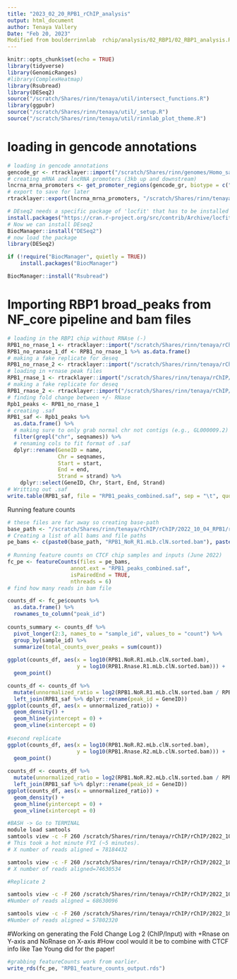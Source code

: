 ```yaml
---
title: "2023_02_20_RPB1_rChIP_analysis"
output: html_document
author: Tenaya Vallery
Date: "Feb 20, 2023"
Modified from boulderrinnlab  rchip/analysis/02_RBP1/02_RBP1_analysis.Rmd 
---
```


```r
knitr::opts_chunk$set(echo = TRUE)
library(tidyverse)
library(GenomicRanges)
#library(ComplexHeatmap)
library(Rsubread)
library(DESeq2)
source("/scratch/Shares/rinn/tenaya/util/intersect_functions.R")
library(ggpubr)
source("/scratch/Shares/rinn/tenaya/util/_setup.R")
source("/scratch/Shares/rinn/tenaya/util/rinnlab_plot_theme.R")

```

# loading in gencode annotations
```r
# loading in gencode annotations
gencode_gr <- rtracklayer::import("/scratch/Shares/rinn/genomes/Homo_sapiens/Gencode/v32/gencode.v32.annotation.gtf")
# creating mRNA and lncRNA promoters (3kb up and downstream)
lncrna_mrna_promoters <- get_promoter_regions(gencode_gr, biotype = c("lncRNA", "protein_coding"))
# export to save for later
rtracklayer::export(lncrna_mrna_promoters, "/scratch/Shares/rinn/tenaya/rChIP/rChIP/gene_annotations/lncRNA_mrna_promoters.gtf")
```

```r
# DEseq2 needs a specific package of 'locfit' that has to be installed first
install.packages("https://cran.r-project.org/src/contrib/Archive/locfit/locfit_1.5-9.4.tar.gz", repos=NULL, type="source")
# Now we can install DEseq2
BiocManager::install("DESeq2")
# now load the package
library(DESeq2)
```


```r
if (!require("BiocManager", quietly = TRUE))
    install.packages("BiocManager")

BiocManager::install("Rsubread")
```


# Importing RBP1 broad_peaks from NF_core pipeline and bam files
```r
# loading in the RBP1 chip without RNAse (-)
RPB1_no_rnase_1 <- rtracklayer::import("/scratch/Shares/rinn/tenaya/rChIP/rChIP/2022_10_04_RPB1/results/bwa/mergedLibrary/macs/broadPeak/RPB1_NoR_R1_peaks.broadPeak")
RPB1_no_ranase_1_df <- RPB1_no_rnase_1 %>% as.data.frame()
# making a fake replicate for deseq
RPB1_no_rnase_2 <- rtracklayer::import("/scratch/Shares/rinn/tenaya/rChIP/rChIP/2022_10_04_RPB1/results/bwa/mergedLibrary/macs/broadPeak/RPB1_NoR_R2_peaks.broadPeak")
# loading in +rnase peak files
RPB1_rnase_1 <- rtracklayer::import("/scratch/Shares/rinn/tenaya/rChIP/rChIP/2022_10_04_RPB1/results/bwa/mergedLibrary/macs/broadPeak/RPB1_Rnase_R1_peaks.broadPeak")
# making a fake replicate for deseq
RPB1_rnase_2 <- rtracklayer::import("/scratch/Shares/rinn/tenaya/rChIP/rChIP/2022_10_04_RPB1/results/bwa/mergedLibrary/macs/broadPeak/RPB1_Rnase_R2_peaks.broadPeak")
# finding fold change between +/- RNase
Rpb1_peaks <- RPB1_no_rnase_1
# creating .saf
RPB1_saf <- Rpb1_peaks %>%
  as.data.frame() %>%
  # making sure to only grab normal chr not contigs (e.g., GL000009.2)
  filter(grepl("chr", seqnames)) %>%
  # renaming cols to fit format of .saf
  dplyr::rename(GeneID = name,
                Chr = seqnames,
                Start = start,
                End = end,
                Strand = strand) %>%
    dplyr::select(GeneID, Chr, Start, End, Strand)
# Writting out .saf
write.table(RPB1_saf, file = "RPB1_peaks_combined.saf", sep = "\t", quote = F, row.names = F)

```

Running feature counts
```r
# these files are far away so creating base-path 
base_path <- "/scratch/Shares/rinn/tenaya/rChIP/rChIP/2022_10_04_RPB1/results/bwa/mergedLibrary/"
# Creating a list of all bams and file paths
pe_bams <- c(paste0(base_path, "RPB1_NoR_R1.mLb.clN.sorted.bam"), paste0(base_path, "RPB1_NoR_R2.mLb.clN.sorted.bam"), paste0(base_path, "RPB1_Rnase_R1.mLb.clN.sorted.bam"), paste0(base_path, "RPB1_Rnase_R2.mLb.clN.sorted.bam"))
        
# Running feature counts on CTCF chip samples and inputs (June 2022)
fc_pe <- featureCounts(files = pe_bams,
                    annot.ext = "RPB1_peaks_combined.saf",
                    isPairedEnd = TRUE,
                    nthreads = 6)
# find how many reads in bam file
```

```r
counts_df <- fc_pe$counts %>%
  as.data.frame() %>%
  rownames_to_column("peak_id")
  
counts_summary <- counts_df %>%
  pivot_longer(2:3, names_to = "sample_id", values_to = "count") %>%
  group_by(sample_id) %>%
  summarize(total_counts_over_peaks = sum(count))
  
ggplot(counts_df, aes(x = log10(RPB1.NoR.R1.mLb.clN.sorted.bam), 
                      y = log10(RPB1.Rnase.R1.mLb.clN.sorted.bam))) +
  geom_point()

counts_df <- counts_df %>%
  mutate(unnormalized_ratio = log2(RPB1.NoR.R1.mLb.clN.sorted.bam / RPB1.Rnase.R1.mLb.clN.sorted.bam)) %>%
  left_join(RPB1_saf %>% dplyr::rename(peak_id = GeneID))
ggplot(counts_df, aes(x = unnormalized_ratio)) +
  geom_density() +
  geom_hline(yintercept = 0) +
  geom_vline(xintercept = 0)
  
#second replicate
ggplot(counts_df, aes(x = log10(RPB1.NoR.R2.mLb.clN.sorted.bam), 
                      y = log10(RPB1.Rnase.R2.mLb.clN.sorted.bam))) +
  geom_point()
  
counts_df <- counts_df %>%
  mutate(unnormalized_ratio = log2(RPB1.NoR.R2.mLb.clN.sorted.bam / RPB1.Rnase.R2.mLb.clN.sorted.bam)) %>%
  left_join(RPB1_saf %>% dplyr::rename(peak_id = GeneID))
ggplot(counts_df, aes(x = unnormalized_ratio)) +
  geom_density() +
  geom_hline(yintercept = 0) +
  geom_vline(xintercept = 0)
```


```bash
#BASH -> Go to TERMINAL
module load samtools
samtools view -c -F 260 /scratch/Shares/rinn/tenaya/rChIP/rChIP/2022_10_04_RPB1/results/bwa/mergedLibrary/RPB1_NoR_R1.mLb.clN.sorted.bam
# This took a hot minute FYI (~5 minutes). 
# X number of reads aligned = 78184432

samtools view -c -F 260 /scratch/Shares/rinn/tenaya/rChIP/rChIP/2022_10_04_RPB1/results/bwa/mergedLibrary/RPB1_Rnase_R1.mLb.clN.sorted.bam
# X number of reads aligned=74630534

#Replicate 2

samtools view -c -F 260 /scratch/Shares/rinn/tenaya/rChIP/rChIP/2022_10_04_RPB1/results/bwa/mergedLibrary/RPB1_NoR_R2.mLb.clN.sorted.bam
#Number of reads aligned = 68630096 

samtools view -c -F 260 /scratch/Shares/rinn/tenaya/rChIP/rChIP/2022_10_04_RPB1/results/bwa/mergedLibrary/RPB1_Rnase_R2.mLb.clN.sorted.bam
#Number of reads aligned = 57802320
```

#Working on generating the Fold Change Log 2 (ChIP/Input) with +Rnase on Y-axis and NoRnase on X-axis
#How cool would it be to combine with CTCF info like Tae Young did for the paper!
```r
#grabbing featureCounts work from earlier.
write_rds(fc_pe, "RPB1_feature_counts_output.rds")

```



